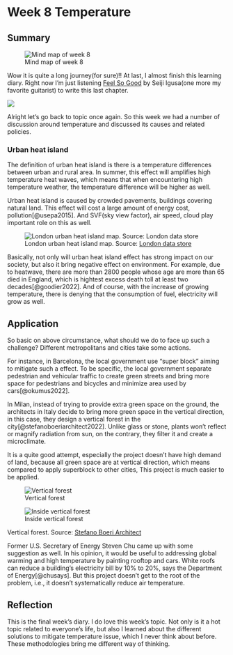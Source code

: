 # Week 8 Temperature {#sec-chap8}

## Summary

![Mind map of week 8](./mind_img/Week-8.jpg){#fig-mind8}

Wow it is quite a long journey(for sure)!! At last, I almost finish this learning diary. Right now I'm just listening [Feel So Good](https://www.youtube.com/watch?v=u-H_DZKzdGU) by Seiji Igusa(one more my favorite guitarist) to write this last chapter.

![](./img/final.png)

Alright let's go back to topic once again. So this week we had a number of discussion around temperature and discussed its causes and related policies.

### Urban heat island

The definition of urban heat island is there is a temperature differences between urban and rural area. In summer, this effect will amplifies high temperature heat waves, which means that when encountering high temperature weather, the temperature difference will be higher as well.

Urban heat island is caused by crowded pavements, buildings covering natural land. This effect will cost a large amount of energy cost, pollution[@usepa2015]. And SVF(sky view factor), air speed, cloud play important role on this as well.

![London urban heat island map. Source: [London data store](https://data.london.gov.uk/dataset/london-s-urban-heat-island)](./img/heat.gif){#fig-heat}

Basically, not only will urban heat island effect has strong impact on our society, but also it bring negative effect on environment. For example, due to heatwave, there are more than 2800 people whose age are more than 65 died in England, which is hightest excess death toll at least two decades[@goodier2022]. And of course, with the increase of growing temperature, there is denying that the consumption of fuel, electricity will grow as well.

## Application

So basic on above circumstance, what should we do to face up such a challenge? Different metropolitans and cities take some actions.

For instance, in Barcelona, the local government use "super block" aiming to mitigate such a effect. To be specific, the local government separate pedestrian and vehicular traffic to create green streets and bring more space for pedestrians and bicycles and minimize area used by cars[@okumus2022].

In Milan, instead of trying to provide extra green space on the ground, the architects in Italy decide to bring more green space in the vertical direction, in this case, they design a vertical forest in the city[@stefanoboeriarchitect2022]. Unlike glass or stone, plants won't reflect or magnify radiation from sun, on the contrary, they filter it and create a microclimate.

It is a quite good attempt, especially the project doesn't have high demand of land, because all green space are at vertical direction, which means compared to apply superblock to other cities, This project is much easier to be applied.

::: {#fig-vf layout-ncol="2"}
![Vertical forest](./img/vf1.jpg){#fig-vf1}

![Inside vertical forest](./img/vf2.jpg){#fig-vf2}

Vertical forest. Source: [Stefano Boeri Architect](https://www.stefanoboeriarchitetti.net/en/project/vertical-forest/)
:::

Former U.S. Secretary of Energy Steven Chu came up with some suggestion as well. In his opinion, it would be useful to addressing global warming and high temperature by painting rooftop and cars. White roofs can reduce a building's electricity bill by 10% to 20%, says the Department of Energy[@chusays]. But this project doesn't get to the root of the problem, i.e., it doesn't systematically reduce air temperature.

## Reflection

This is the final week's diary. I do love this week's topic. Not only is it a hot topic related to everyone's life, but also I learned about the different solutions to mitigate temperature issue, which I never think about before. These methodologies bring me different way of thinking.
